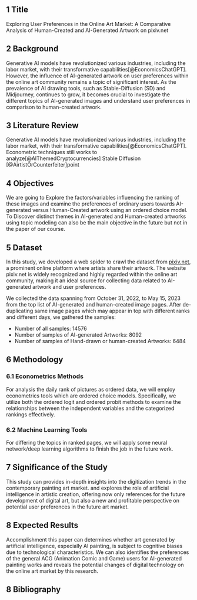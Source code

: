 ## 1 Title
Exploring User Preferences in the Online Art Market:
A Comparative Analysis of Human-Created and AI-Generated Artwork on pixiv.net

## 2 Background
Generative AI models have revolutionized various industries, including the labor market,
with their transformative capabilities[@EconomicsChatGPT]. However,
the influence of AI-generated artwork on user preferences within the online art community remains a topic of significant interest.
As the prevalence of AI drawing tools, such as Stable-Diffusion (SD) and Midjourney,
continues to grow, it becomes crucial to investigate the different topics of AI-generated images
and understand user preferences in comparison to human-created artwork.

## 3 Literature Review
Generative AI models have revolutionized various industries, including the labor market,
with their transformative capabilities[@EconomicsChatGPT].
Econometric techniques still works to analyze[@AIThemedCryptocurrencies]
Stable Diffusion [@AirtistOrCounterfeiter]point

## 4 Objectives
We are going to Explore the factors/variables influencing the ranking of these images
and examine the preferences of ordinary users towards AI-generated versus Human-Created artwork
using an ordered choice model.
To Discover distinct themes in AI-generated and Human-created artworks using topic modeling can
also be the main objective in the future but not in the paper of our course.

## 5 Dataset
In this study, we developed a web spider to crawl the dataset from [pixiv.net](http://pixiv.net),
a prominent online platform where artists share their artwork.
The website pixiv.net is widely recognized and highly regarded within the online art community,
making it an ideal source for collecting data related to AI-generated artwork and user preferences.

We collected the data spanning from October 31, 2022, to May 15,
2023 from the top list of AI-generated and human-created image pages.
After de-duplicating same image pages which may appear in top with different ranks and different days,
we gathered the samples:

- Number of all samples: 14576
- Number of samples of AI-generated Artworks: 8092
- Number of samples of Hand-drawn or human-created Artworks: 6484

## 6 Methodology
### 6.1 Econometrics Methods
For analysis the daily rank of pictures as ordered data, we will employ econometrics tools which are ordered choice models.
Specifically, we utilize both the ordered logit and ordered probit methods to examine the relationships
between the independent variables and the categorized rankings effectively.

### 6.2 Machine Learning Tools
For differing the topics in ranked pages, we will apply some neural network/deep learning algorithms
to finish the job in the future work.

## 7 Significance of the Study
This study can provides in-depth insights into the digitization trends in the contemporary painting art market.
and explores the role of artificial intelligence in artistic creation,
offering now only references for the future development of digital art,
but also a new and profitable perspective on potential user preferences in the future art market.

## 8 Expected Results
Accomplishment this paper can determines whether art generated by artificial intelligence, especially AI painting,
is subject to cognitive biases due to technological characteristics.
We can also identifies the preferences of the general ACG (Animation Comic and Game) users
for AI-generated painting works and reveals the potential changes of digital technology
on the online art market by this research.

## 8 Bibliography
::: {#refs}
:::
